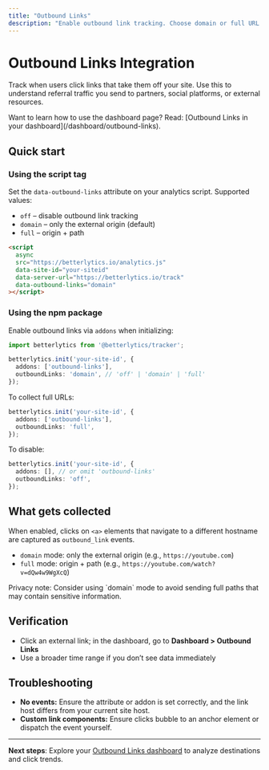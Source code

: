 ```yaml
---
title: "Outbound Links"
description: "Enable outbound link tracking. Choose domain or full URL mode, configure via script or npm, and analyze in your dashboard."
---
```



# Outbound Links Integration

Track when users click links that take them off your site. Use this to understand referral traffic you send to partners, social platforms, or external resources.

<Callout type="info">
Want to learn how to use the dashboard page? Read: [Outbound Links in your dashboard](/dashboard/outbound-links).
</Callout>

## Quick start

### Using the script tag

Set the `data-outbound-links` attribute on your analytics script. Supported values:

- `off` – disable outbound link tracking
- `domain` – only the external origin (default)
- `full` – origin + path

```html
<script
  async
  src="https://betterlytics.io/analytics.js"
  data-site-id="your-siteid"
  data-server-url="https://betterlytics.io/track"
  data-outbound-links="domain"
></script>
```

### Using the npm package

Enable outbound links via `addons` when initializing:

```ts
import betterlytics from '@betterlytics/tracker';

betterlytics.init('your-site-id', {
  addons: ['outbound-links'],
  outboundLinks: 'domain', // 'off' | 'domain' | 'full'
});
```

To collect full URLs:

```ts
betterlytics.init('your-site-id', {
  addons: ['outbound-links'],
  outboundLinks: 'full',
});
```

To disable:

```ts
betterlytics.init('your-site-id', {
  addons: [], // or omit 'outbound-links'
  outboundLinks: 'off',
});
```

## What gets collected

When enabled, clicks on `<a>` elements that navigate to a different hostname are captured as `outbound_link` events.

- `domain` mode: only the external origin (e.g., `https://youtube.com`)
- `full` mode: origin + path (e.g., `https://youtube.com/watch?v=dQw4w9WgXcQ`)

<Callout type="warning">
Privacy note: Consider using `domain` mode to avoid sending full paths that may contain sensitive information.
</Callout>

## Verification

- Click an external link; in the dashboard, go to **Dashboard > Outbound Links**
- Use a broader time range if you don’t see data immediately

## Troubleshooting

- **No events:** Ensure the attribute or addon is set correctly, and the link host differs from your current site host.
- **Custom link components:** Ensure clicks bubble to an anchor element or dispatch the event yourself.

---

**Next steps**: Explore your [Outbound Links dashboard](/dashboard/outbound-links) to analyze destinations and click trends.
